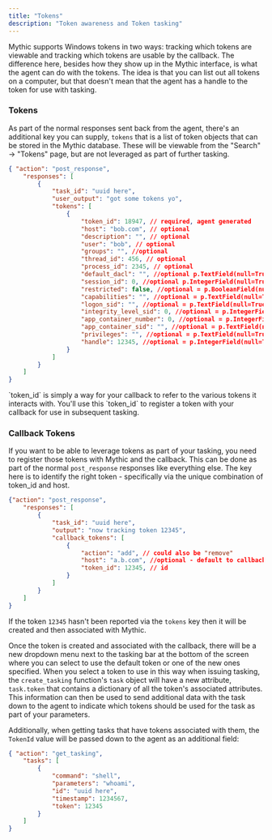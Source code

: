```yaml
---
title: "Tokens"
description: "Token awareness and Token tasking"
---
```


Mythic supports Windows tokens in two ways: tracking which tokens are viewable and tracking which tokens are usable by the callback. The difference here, besides how they show up in the Mythic interface, is what the agent can do with the tokens. The idea is that you can list out all tokens on a computer, but that doesn't mean that the agent has a handle to the token for use with tasking.

### Tokens

As part of the normal responses sent back from the agent, there's an additional key you can supply, `tokens` that is a list of token objects that can be stored in the Mythic database. These will be viewable from the "Search" -> "Tokens" page, but are not leveraged as part of further tasking.

```json
{ "action": "post_response",
    "responses": [
        {
            "task_id": "uuid here",
            "user_output": "got some tokens yo",
            "tokens": [
                {
                    "token_id": 18947, // required, agent generated
                    "host": "bob.com", // optional
                    "description": "", // optional
                    "user": "bob", // optional
                    "groups": "", //optional
                    "thread_id": 456, // optional
                    "process_id": 2345, // optional
                    "default_dacl": "", //optional p.TextField(null=True)
                    "session_id": 0, //optional p.IntegerField(null=True)
                    "restricted": false, //optional = p.BooleanField(null=True)
                    "capabilities": "", //optional = p.TextField(null=True)
                    "logon_sid": "", //optional = p.TextField(null=True)
                    "integrity_level_sid": 0, //optional = p.IntegerField(null=True)
                    "app_container_number": 0, //optional = p.IntegerField(null=True)
                    "app_container_sid": "", //optional = p.TextField(null=True)
                    "privileges": "", //optional = p.TextField(null=True)
                    "handle": 12345, //optional = p.IntegerField(null=True)
                }
            ]
        }
    ]
}
```

<Note>
`token_id` is simply a way for your callback to refer to the various tokens it interacts with. You'll use this `token_id` to register a token with your callback for use in subsequent tasking.
</Note>

### Callback Tokens

If you want to be able to leverage tokens as part of your tasking, you need to register those tokens with Mythic and the callback. This can be done as part of the normal `post_response` responses like everything else. The key here is to identify the right token - specifically via the unique combination of token\_id and host.

```json
{"action": "post_response",
    "responses": [
        {
            "task_id": "uuid here",
            "output": "now tracking token 12345",
            "callback_tokens": [
                {
                    "action": "add", // could also be "remove"
                    "host": "a.b.com", //optional - default to callback host if not specified
                    "token_id": 12345, // id
                }
            ]
        }
    ]
}

```

If the token `12345` hasn't been reported via the `tokens` key then it will be created and then associated with Mythic.

Once the token is created and associated with the callback, there will be a new dropdown menu next to the tasking bar at the bottom of the screen where you can select to use the default token or one of the new ones specified. When you select a token to use in this way when issuing tasking, the `create_tasking` function's `task` object will have a new attribute, `task.token` that contains a dictionary of all the token's associated attributes. This information can then be used to send additional data with the task down to the agent to indicate which tokens should be used for the task as part of your parameters.

Additionally, when getting tasks that have tokens associated with them, the `TokenId` value will be passed down to the agent as an additional field:

```json
{ "action": "get_tasking",
    "tasks": [
        {
            "command": "shell",
            "parameters": "whoami",
            "id": "uuid here",
            "timestamp": 1234567,
            "token": 12345
        }
    ]
}
```
